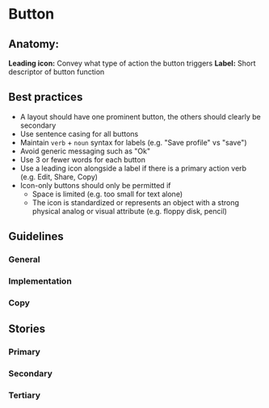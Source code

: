 
# Button

## Anatomy:
**Leading icon:** Convey what type of action the button triggers
**Label:** Short descriptor of button function 

## Best practices
- A layout should have one prominent button, the others should clearly be secondary 
- Use sentence casing for all buttons 
- Maintain `verb` + `noun` syntax for labels (e.g. "Save profile" vs "save") 
- Avoid generic messaging such as "Ok" 
- Use 3 or fewer words for each button 
- Use a leading icon alongside a label if there is a primary action verb (e.g. Edit, Share, Copy) 
- Icon-only buttons should only be permitted if
	- Space is limited (e.g. too small for text alone)
	- The icon is standardized or represents an object with a strong physical analog or visual attribute (e.g. floppy disk, pencil)

## Guidelines 

### General

### Implementation 

### Copy

## Stories 

### Primary

### Secondary

### Tertiary

<Preview>
  <Story id="design-system-button--default" />
</Preview>
